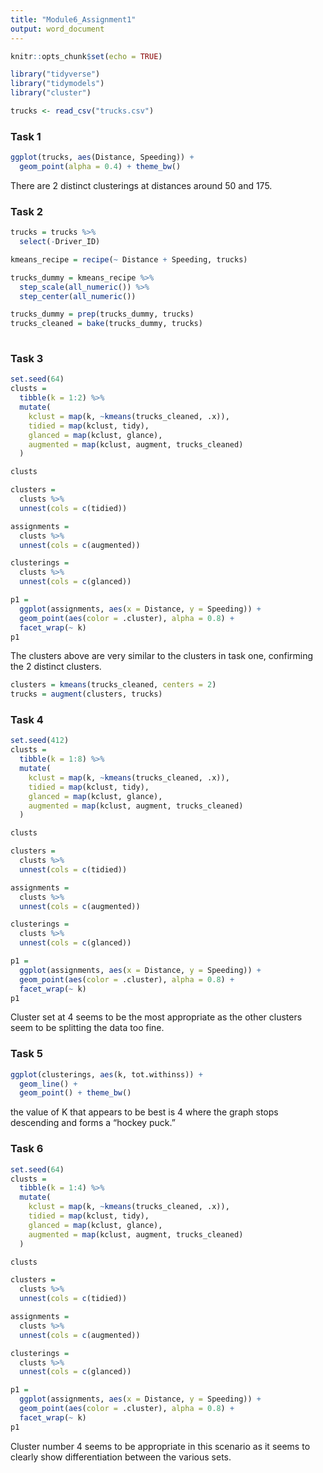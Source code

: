 ---
title: "Module6_Assignment1"
output: word_document
---

```{r setup, include=FALSE}
knitr::opts_chunk$set(echo = TRUE)
```

```{r, include=FALSE}
library("tidyverse")
library("tidymodels")
library("cluster")
```

```{r,message=FALSE, warning=FALSE}
trucks <- read_csv("trucks.csv")
```

### Task 1

```{r}

ggplot(trucks, aes(Distance, Speeding)) +
  geom_point(alpha = 0.4) + theme_bw()
```
There are 2 distinct clusterings at distances around 50 and 175.

### Task 2

```{r}
trucks = trucks %>%
  select(-Driver_ID)

kmeans_recipe = recipe(~ Distance + Speeding, trucks) 

trucks_dummy = kmeans_recipe %>% 
  step_scale(all_numeric()) %>%
  step_center(all_numeric()) 

trucks_dummy = prep(trucks_dummy, trucks) 
trucks_cleaned = bake(trucks_dummy, trucks)
  
```

### Task 3

```{r}
set.seed(64)
clusts = 
  tibble(k = 1:2) %>%
  mutate(
    kclust = map(k, ~kmeans(trucks_cleaned, .x)),
    tidied = map(kclust, tidy),
    glanced = map(kclust, glance),
    augmented = map(kclust, augment, trucks_cleaned)
  )

clusts
```
```{r}
clusters = 
  clusts %>%
  unnest(cols = c(tidied))

assignments = 
  clusts %>% 
  unnest(cols = c(augmented))

clusterings = 
  clusts %>%
  unnest(cols = c(glanced))
```

```{r}
p1 = 
  ggplot(assignments, aes(x = Distance, y = Speeding)) +
  geom_point(aes(color = .cluster), alpha = 0.8) + 
  facet_wrap(~ k)
p1
```
The clusters above are very similar to the clusters in task one, confirming the 2 distinct clusters.


```{r}
clusters = kmeans(trucks_cleaned, centers = 2)
trucks = augment(clusters, trucks)
```

### Task 4

```{r}
set.seed(412)
clusts = 
  tibble(k = 1:8) %>%
  mutate(
    kclust = map(k, ~kmeans(trucks_cleaned, .x)),
    tidied = map(kclust, tidy),
    glanced = map(kclust, glance),
    augmented = map(kclust, augment, trucks_cleaned)
  )

clusts
```

```{r}
clusters = 
  clusts %>%
  unnest(cols = c(tidied))

assignments = 
  clusts %>% 
  unnest(cols = c(augmented))

clusterings = 
  clusts %>%
  unnest(cols = c(glanced))
```

```{r}
p1 = 
  ggplot(assignments, aes(x = Distance, y = Speeding)) +
  geom_point(aes(color = .cluster), alpha = 0.8) + 
  facet_wrap(~ k)
p1
```

Cluster set at 4 seems to be the most appropriate as the other clusters seem to be splitting the data too fine.

### Task 5

```{r}
ggplot(clusterings, aes(k, tot.withinss)) +
  geom_line() +
  geom_point() + theme_bw()
```

the value of K that appears to be best is 4 where the graph stops descending and forms a "hockey puck."  


### Task 6

```{r}
set.seed(64)
clusts = 
  tibble(k = 1:4) %>%
  mutate(
    kclust = map(k, ~kmeans(trucks_cleaned, .x)),
    tidied = map(kclust, tidy),
    glanced = map(kclust, glance),
    augmented = map(kclust, augment, trucks_cleaned)
  )

clusts
```

```{r}
clusters = 
  clusts %>%
  unnest(cols = c(tidied))

assignments = 
  clusts %>% 
  unnest(cols = c(augmented))

clusterings = 
  clusts %>%
  unnest(cols = c(glanced))
```

```{r}
p1 = 
  ggplot(assignments, aes(x = Distance, y = Speeding)) +
  geom_point(aes(color = .cluster), alpha = 0.8) + 
  facet_wrap(~ k)
p1
```

Cluster number 4 seems to be appropriate in this scenario as it seems to clearly show differentiation between the various sets.

